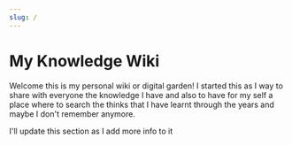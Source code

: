 ```yaml
---
slug: /
---
```


# My Knowledge Wiki <SlackMoji id='mindblown' size='45' /> 
Welcome this is my personal wiki or digital garden!
I started this as I way to share with everyone the knowledge I have and also to have for my self a place where to search the thinks that I have learnt through the years and maybe I don't remember anymore.

I'll update this section as I add more info to it <SlackMoji id='cattyping' />


